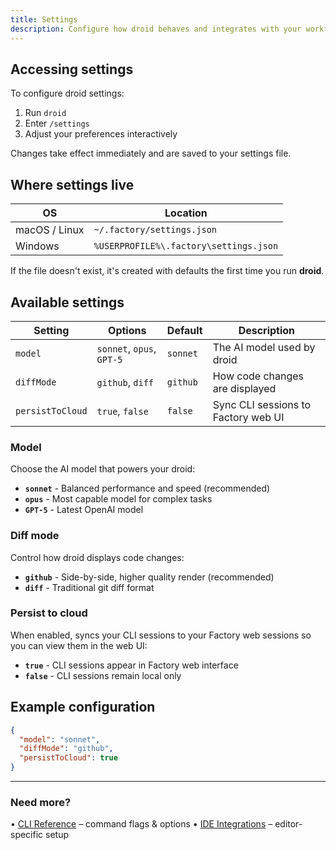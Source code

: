 ```yaml
---
title: Settings
description: Configure how droid behaves and integrates with your workflow.
---
```


## Accessing settings

To configure droid settings:

1. Run `droid`
2. Enter `/settings`
3. Adjust your preferences interactively

Changes take effect immediately and are saved to your settings file.

## Where settings live

| OS        | Location                               |
| --------- | -------------------------------------- |
| macOS / Linux | `~/.factory/settings.json` |
| Windows   | `%USERPROFILE%\.factory\settings.json` |

If the file doesn't exist, it's created with defaults the first time you run **droid**.

## Available settings

| Setting | Options | Default | Description |
| ------- | ------- | ------- | ----------- |
| `model` | `sonnet`, `opus`, `GPT-5` | `sonnet` | The AI model used by droid |
| `diffMode` | `github`, `diff` | `github` | How code changes are displayed |
| `persistToCloud` | `true`, `false` | `false` | Sync CLI sessions to Factory web UI |

### Model

Choose the AI model that powers your droid:

- **`sonnet`** - Balanced performance and speed (recommended)
- **`opus`** - Most capable model for complex tasks  
- **`GPT-5`** - Latest OpenAI model

### Diff mode

Control how droid displays code changes:

- **`github`** - Side-by-side, higher quality render (recommended)
- **`diff`** - Traditional git diff format

### Persist to cloud

When enabled, syncs your CLI sessions to your Factory web sessions so you can view them in the web UI:

- **`true`** - CLI sessions appear in Factory web interface
- **`false`** - CLI sessions remain local only

## Example configuration

```json
{
  "model": "sonnet",
  "diffMode": "github", 
  "persistToCloud": true
}
```

---

### Need more?

• [CLI Reference](/cli/configuration/cli-reference) – command flags & options
• [IDE Integrations](/cli/configuration/ide-integrations) – editor-specific setup